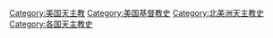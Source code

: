 [[Category:美国天主教|Category:美国天主教]]
[[Category:美国基督教史|Category:美国基督教史]]
[[Category:北美洲天主教史|Category:北美洲天主教史]]
[[Category:各国天主教史|Category:各国天主教史]]